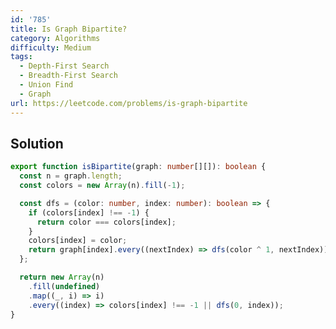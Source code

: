```yaml
---
id: '785'
title: Is Graph Bipartite?
category: Algorithms
difficulty: Medium
tags:
  - Depth-First Search
  - Breadth-First Search
  - Union Find
  - Graph
url: https://leetcode.com/problems/is-graph-bipartite
---
```


## Solution

```typescript filename="solution.ts" copy
export function isBipartite(graph: number[][]): boolean {
  const n = graph.length;
  const colors = new Array(n).fill(-1);

  const dfs = (color: number, index: number): boolean => {
    if (colors[index] !== -1) {
      return color === colors[index];
    }
    colors[index] = color;
    return graph[index].every((nextIndex) => dfs(color ^ 1, nextIndex));
  };

  return new Array(n)
    .fill(undefined)
    .map((_, i) => i)
    .every((index) => colors[index] !== -1 || dfs(0, index));
}
```
